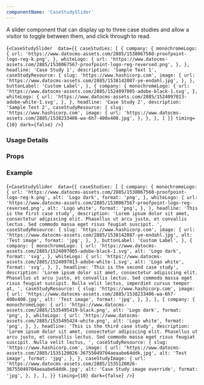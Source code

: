 ```yaml
---
componentName: 'CaseStudySlider'
---
```


A slider component that can display up to three case studies and allow a visitor to toggle between them, and click through to read.

<LiveComponent>{`<CaseStudySlider 
  data={{
    caseStudies: [
      {
        company: {
          monochromeLogo: {
            url: 'https://www.datocms-assets.com/2885/1538067560-proofpoint-logo-reg-k.png',
          },
          whiteLogo: {
            url: 'https://www.datocms-assets.com/2885/1538067567-proofpoint-logo-reg-reversed.png',
          },
        },
        headline: 'Case Study 1',
        description: 'Sample Text 1',
        caseStudyResource: {
          slug: 'https://www.hashicorp.com',
          image: {
            url: 'https://www.datocms-assets.com/2885/1538142087-ye-endahl.jpg',
          },
        },
        buttonLabel: 'Custom Label',
      },
      {
        company: {
          monochromeLogo: {
            url: 'https://www.datocms-assets.com/2885/1524097005-adobe-black-1.svg',
          },
          whiteLogo: {
            url: 'https://www.datocms-assets.com/2885/1524097013-adobe-white-1.svg',
          },
        },
        headline: 'Case Study 2',
        description: 'Sample Text 2',
        caseStudyResource: {
          slug: 'https://www.hashicorp.com',
          image: {
            url: 'https://www.datocms-assets.com/2885/1538233406-wa-6h7-400x400.jpg',
          },
        },
      },
    ]
  }}
  timing={10}
  dark={false}
/>`}</LiveComponent>

### Usage Details

<UsageDetails packageName="@hashicorp/react-case-study-slider" />

### Props

<PropsTable props={componentProps} />

### Example

<LiveComponent>{`<CaseStudySlider 
  data={{
    caseStudies: [
      {
        company: {
          monochromeLogo: {
            url: 'https://www.datocms-assets.com/2885/1538067560-proofpoint-logo-reg-k.png',
            alt: 'Logo dark',
            format: 'png',
          },
          whiteLogo: {
            url: 'https://www.datocms-assets.com/2885/1538067567-proofpoint-logo-reg-reversed.png',
            alt: 'Logo white',
            format: 'png',
          },
        },
        headline: 'This is the first case study',
        description: 'Lorem ipsum dolor sit amet, consectetur adipiscing elit. Phasellus ut arcu justo, et convallis lectus. Sed commodo massa eget risus feugiat suscipit. ',
        caseStudyResource: {
          slug: 'https://www.hashicorp.com',
          image: {
            url: 'https://www.datocms-assets.com/2885/1538142087-ye-endahl.jpg',
            alt: 'Test image',
            format: 'jpg',
          },
        },
        buttonLabel: 'Custom Label',
      },
      {
        company: {
          monochromeLogo: {
            url: 'https://www.datocms-assets.com/2885/1524097005-adobe-black-1.svg',
            alt: 'Logo dark',
            format: 'svg',
          },
          whiteLogo: {
            url: 'https://www.datocms-assets.com/2885/1524097013-adobe-white-1.svg',
            alt: 'Logo white',
            format: 'svg',
          },
        },
        headline: 'This is the second case study',
        description: 'Lorem ipsum dolor sit amet, consectetur adipiscing elit. Phasellus ut arcu justo, et convallis lectus. Sed commodo massa eget risus feugiat suscipit. Nulla velit lectus, imperdiet cursus tempor at, ',
        caseStudyResource: {
          slug: 'https://www.hashicorp.com',
          image: {
            url: 'https://www.datocms-assets.com/2885/1538233406-wa-6h7-400x400.jpg',
            alt: 'Test image',
            format: 'jpg',
          },
        },
      },
      {
        company: {
          monochromeLogo: {
            url: 'https://www.datocms-assets.com/2885/1535495419-black.png',
            alt: 'Logo dark',
            format: 'png',
          },
          whiteLogo: {
            url: 'https://www.datocms-assets.com/2885/1535495424-white.png',
            alt: 'Logo white',
            format: 'png',
          },
        },
        headline: 'This is the third case study',
        description: 'Lorem ipsum dolor sit amet, consectetur adipiscing elit. Phasellus ut arcu justo, et convallis lectus. Sed commodo massa eget risus feugiat suscipit. Nulla velit lectus, ',
        caseStudyResource: {
          slug: 'https://www.hashicorp.com',
          image: {
            url: 'https://www.datocms-assets.com/2885/1535120026-36755049704aeaabe64ddk.jpg',
            alt: 'Test image',
            format: 'jpg',
          },
        },
        caseStudyImage: {
          url: 'https://www.datocms-assets.com/2885/1535120026-36755049704aeaabe64ddk.jpg',
          alt: 'Case Study image override',
          format: 'jpg',
        },
      },
    ],
  }}
  timing={10}
  dark={false}
/>`}</LiveComponent>
